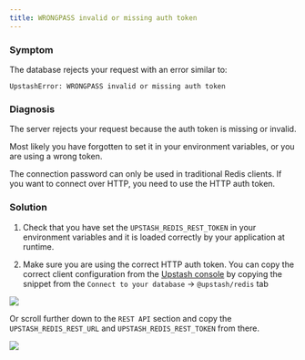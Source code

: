 ```yaml
---
title: WRONGPASS invalid or missing auth token
---
```


### Symptom

The database rejects your request with an error similar to:

```
UpstashError: WRONGPASS invalid or missing auth token
```

### Diagnosis

The server rejects your request because the auth token is missing or invalid.

Most likely you have forgotten to set it in your environment variables, or you
are using a wrong token.

The connection password can only be used in traditional Redis clients. If you
want to connect over HTTP, you need to use the HTTP auth token.

### Solution

1. Check that you have set the `UPSTASH_REDIS_REST_TOKEN` in your environment
   variables and it is loaded correctly by your application at runtime.

2. Make sure you are using the correct HTTP auth token. You can copy the correct
   client configuration from the
   [Upstash console](https://console.upstash.com/redis) by copying the snippet
   from the `Connect to your database` -> `@upstash/redis` tab

![](/img/troubleshooting/rest/console_upstash_redis.png)

Or scroll further down to the `REST API` section and copy the
`UPSTASH_REDIS_REST_URL` and `UPSTASH_REDIS_REST_TOKEN` from there.

![](/img/troubleshooting/rest/console_rest_api.png)
